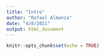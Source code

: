 ```yaml
---
title: "Intro"
author: "Rafael Almanza"
date: "4/8/2021"
output: html_document
---
```


```r
knitr::opts_chunk$set(echo = TRUE)
```